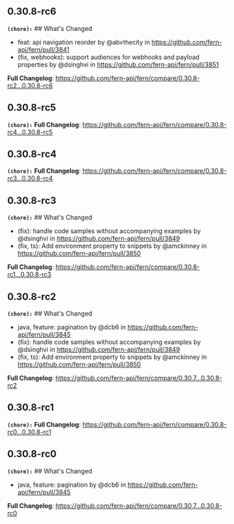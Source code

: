 ## 0.30.8-rc6
**`(chore):`** ## What's Changed
* feat: api navigation reorder by @abvthecity in https://github.com/fern-api/fern/pull/3841
* (fix, webhooks): support audiences for webhooks and payload properties by @dsinghvi in https://github.com/fern-api/fern/pull/3851


**Full Changelog**: https://github.com/fern-api/fern/compare/0.30.8-rc2...0.30.8-rc6

## 0.30.8-rc5
**`(chore):`** **Full Changelog**: https://github.com/fern-api/fern/compare/0.30.8-rc4...0.30.8-rc5

## 0.30.8-rc4
**`(chore):`** **Full Changelog**: https://github.com/fern-api/fern/compare/0.30.8-rc3...0.30.8-rc4

## 0.30.8-rc3
**`(chore):`** ## What's Changed
* (fix): handle code samples without accompanying examples by @dsinghvi in https://github.com/fern-api/fern/pull/3849
* (fix, ts): Add environment property to snippets by @amckinney in https://github.com/fern-api/fern/pull/3850


**Full Changelog**: https://github.com/fern-api/fern/compare/0.30.8-rc1...0.30.8-rc3

## 0.30.8-rc2
**`(chore):`** ## What's Changed
* java, feature: pagination by @dcb6 in https://github.com/fern-api/fern/pull/3845
* (fix): handle code samples without accompanying examples by @dsinghvi in https://github.com/fern-api/fern/pull/3849
* (fix, ts): Add environment property to snippets by @amckinney in https://github.com/fern-api/fern/pull/3850


**Full Changelog**: https://github.com/fern-api/fern/compare/0.30.7...0.30.8-rc2

## 0.30.8-rc1
**`(chore):`** **Full Changelog**: https://github.com/fern-api/fern/compare/0.30.8-rc0...0.30.8-rc1

## 0.30.8-rc0
**`(chore):`** ## What's Changed
* java, feature: pagination by @dcb6 in https://github.com/fern-api/fern/pull/3845


**Full Changelog**: https://github.com/fern-api/fern/compare/0.30.7...0.30.8-rc0

